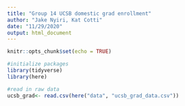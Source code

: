 ```yaml
---
title: "Group 14 UCSB domestic grad enrollment"
author: "Jake Nyiri, Kat Cotti"
date: "11/29/2020"
output: html_document
---
```


```r
knitr::opts_chunk$set(echo = TRUE)
```

```r
#initialize packages
library(tidyverse)
library(here)
```
```r
#read in raw data
ucsb_grad<- read.csv(here("data", "ucsb_grad_data.csv"))

```

